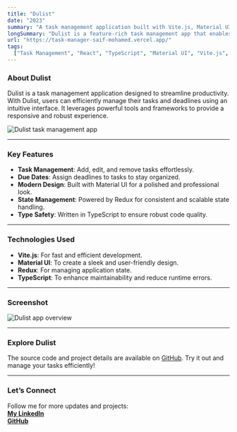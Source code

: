 ```yaml
---
title: "Dulist"
date: "2023"
summary: "A task management application built with Vite.js, Material UI, Redux, and TypeScript."
longSummary: "Dulist is a feature-rich task management app that enables users to add, edit, and remove tasks while setting due dates. Built with modern web technologies like Vite.js, Material UI, Redux, and TypeScript, it ensures a seamless and efficient user experience."
url: "https://task-manager-saif-mohamed.vercel.app/"
tags:
  ["Task Management", "React", "TypeScript", "Material UI", "Vite.js", "Redux"]
---
```


### About Dulist

Dulist is a task management application designed to streamline productivity. With Dulist, users can efficiently manage their tasks and deadlines using an intuitive interface. It leverages powerful tools and frameworks to provide a responsive and robust experience.

<Image
  src="/projects/dulist/cover.png"
  alt="Dulist task management app"
  width={1458}
  height={761}
  contained
  size="lg"
/>

---

### Key Features

- **Task Management**: Add, edit, and remove tasks effortlessly.
- **Due Dates**: Assign deadlines to tasks to stay organized.
- **Modern Design**: Built with Material UI for a polished and professional look.
- **State Management**: Powered by Redux for consistent and scalable state handling.
- **Type Safety**: Written in TypeScript to ensure robust code quality.

---

### Technologies Used

- **Vite.js**: For fast and efficient development.
- **Material UI**: To create a sleek and user-friendly design.
- **Redux**: For managing application state.
- **TypeScript**: To enhance maintainability and reduce runtime errors.

---

### Screenshot

<Image
  src="/projects/dulist/sc_1.png"
  alt="Dulist app overview"
  width={1458}
  height={761}
  contained
  size="lg"
/>

---

### Explore Dulist

The source code and project details are available on [GitHub](https://github.com/saifmohamedsv/Dulist---Task-Management/tree/main). Try it out and manage your tasks efficiently!

---

### Let’s Connect

Follow me for more updates and projects:  
[**My LinkedIn**](https://www.linkedin.com/in/saifmohamedsv/)  
[**GitHub**](https://github.com/saifmohamedsv/)
